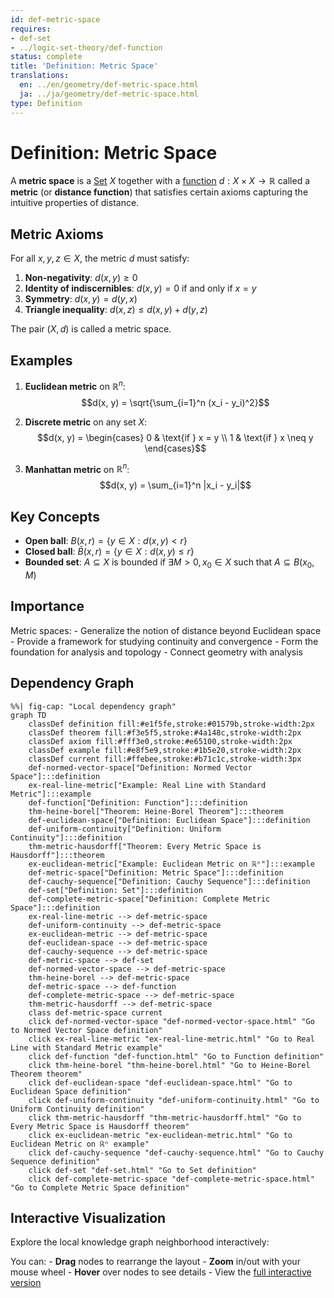 ```yaml
---
id: def-metric-space
requires:
- def-set
- ../logic-set-theory/def-function
status: complete
title: 'Definition: Metric Space'
translations:
  en: ../en/geometry/def-metric-space.html
  ja: ../ja/geometry/def-metric-space.html
type: Definition
---
```


# Definition: Metric Space {#def-metric-space}

A **metric space** is a [Set](../logic-set-theory/def-set.qmd) $X$ together with a [function](../logic-set-theory/def-function.qmd) $d: X \times X \to \mathbb{R}$ called a **metric** (or **distance function**) that satisfies certain axioms capturing the intuitive properties of distance.

## Metric Axioms

For all $x, y, z \in X$, the metric $d$ must satisfy:

1. **Non-negativity**: $d(x, y) \geq 0$
2. **Identity of indiscernibles**: $d(x, y) = 0$ if and only if $x = y$
3. **Symmetry**: $d(x, y) = d(y, x)$
4. **Triangle inequality**: $d(x, z) \leq d(x, y) + d(y, z)$

The pair $(X, d)$ is called a metric space.

## Examples

1. **Euclidean metric** on $\mathbb{R}^n$:
   $$d(x, y) = \sqrt{\sum_{i=1}^n (x_i - y_i)^2}$$

2. **Discrete metric** on any set $X$:
   $$d(x, y) = \begin{cases} 0 & \text{if } x = y \\ 1 & \text{if } x \neq y \end{cases}$$

3. **Manhattan metric** on $\mathbb{R}^n$:
   $$d(x, y) = \sum_{i=1}^n |x_i - y_i|$$

## Key Concepts

- **Open ball**: $B(x, r) = \{y \in X : d(x, y) < r\}$
- **Closed ball**: $\bar{B}(x, r) = \{y \in X : d(x, y) \leq r\}$
- **Bounded set**: $A \subseteq X$ is bounded if $\exists M > 0, x_0 \in X$ such that $A \subseteq B(x_0, M)$

## Importance

Metric spaces:
- Generalize the notion of distance beyond Euclidean space
- Provide a framework for studying continuity and convergence
- Form the foundation for analysis and topology
- Connect geometry with analysis

## Dependency Graph

```mermaid
%%| fig-cap: "Local dependency graph"
graph TD
    classDef definition fill:#e1f5fe,stroke:#01579b,stroke-width:2px
    classDef theorem fill:#f3e5f5,stroke:#4a148c,stroke-width:2px
    classDef axiom fill:#fff3e0,stroke:#e65100,stroke-width:2px
    classDef example fill:#e8f5e9,stroke:#1b5e20,stroke-width:2px
    classDef current fill:#ffebee,stroke:#b71c1c,stroke-width:3px
    def-normed-vector-space["Definition: Normed Vector Space"]:::definition
    ex-real-line-metric["Example: Real Line with Standard Metric"]:::example
    def-function["Definition: Function"]:::definition
    thm-heine-borel["Theorem: Heine-Borel Theorem"]:::theorem
    def-euclidean-space["Definition: Euclidean Space"]:::definition
    def-uniform-continuity["Definition: Uniform Continuity"]:::definition
    thm-metric-hausdorff["Theorem: Every Metric Space is Hausdorff"]:::theorem
    ex-euclidean-metric["Example: Euclidean Metric on ℝⁿ"]:::example
    def-metric-space["Definition: Metric Space"]:::definition
    def-cauchy-sequence["Definition: Cauchy Sequence"]:::definition
    def-set["Definition: Set"]:::definition
    def-complete-metric-space["Definition: Complete Metric Space"]:::definition
    ex-real-line-metric --> def-metric-space
    def-uniform-continuity --> def-metric-space
    ex-euclidean-metric --> def-metric-space
    def-euclidean-space --> def-metric-space
    def-cauchy-sequence --> def-metric-space
    def-metric-space --> def-set
    def-normed-vector-space --> def-metric-space
    thm-heine-borel --> def-metric-space
    def-metric-space --> def-function
    def-complete-metric-space --> def-metric-space
    thm-metric-hausdorff --> def-metric-space
    class def-metric-space current
    click def-normed-vector-space "def-normed-vector-space.html" "Go to Normed Vector Space definition"
    click ex-real-line-metric "ex-real-line-metric.html" "Go to Real Line with Standard Metric example"
    click def-function "def-function.html" "Go to Function definition"
    click thm-heine-borel "thm-heine-borel.html" "Go to Heine-Borel Theorem theorem"
    click def-euclidean-space "def-euclidean-space.html" "Go to Euclidean Space definition"
    click def-uniform-continuity "def-uniform-continuity.html" "Go to Uniform Continuity definition"
    click thm-metric-hausdorff "thm-metric-hausdorff.html" "Go to Every Metric Space is Hausdorff theorem"
    click ex-euclidean-metric "ex-euclidean-metric.html" "Go to Euclidean Metric on ℝⁿ example"
    click def-cauchy-sequence "def-cauchy-sequence.html" "Go to Cauchy Sequence definition"
    click def-set "def-set.html" "Go to Set definition"
    click def-complete-metric-space "def-complete-metric-space.html" "Go to Complete Metric Space definition"
```

## Interactive Visualization

Explore the local knowledge graph neighborhood interactively:

::: {.graph-viz data-id="def-metric-space" data-width="700" data-height="500"}
:::

You can:
- **Drag** nodes to rearrange the layout
- **Zoom** in/out with your mouse wheel
- **Hover** over nodes to see details
- View the [full interactive version](../../output/interactive/def-metric-space.html){target="_blank"}
